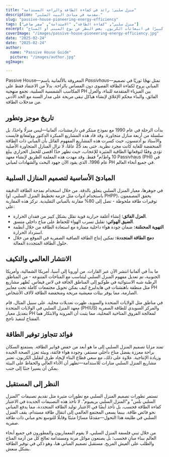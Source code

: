 ```yaml
---
title: "منزل سلبي: رائد في كفاءة الطاقة والراحة المستدامة"
description: "مقدمة في مبادئ البيت السلبي."
slug: "passive-house-pioneering-energy-efficiency"
tags: ["منزل سلبي", "كفاءة الطاقة", "الاستدامة", "صفر صافي"]
excerpt: "اكتشف كيف أن نهج المنزل السلبي يعيد تعريف العمارة—موفرًا راحة داخلية فائقة، واستخدامًا للطاقة مخفضًا بشكل كبير، وتقليلاً كبيرًا في انبعاثات الكربون، بغض النظر عن نوع المبنى أو المناخ."
coverImage: "/images/passive-house-pioneering-energy-efficiency.jpg"
date: "2025-02-24"
date: "2025-02-24"
author: 
  name: "Passive House Guide"
  picture: "/images/author.jpg"
ogImage: 

---
```

Passive House—المعروفة بالألمانية باسم *Passivhaus*—تمثل نهجًا ثوريًا في تصميم المباني يروج لكفاءة الطاقة القصوى دون المساس بالراحة. بدلاً من الاعتماد فقط على المكاسب الشمسية السلبية، تجمع منهجية PH بين الفيزياء المتقدمة للبناء، والعزل الفائق، والبناء محكم الإغلاق لإنشاء هياكل تبقى مريحة على مدار السنة مع الحد الأدنى من مدخلات الطاقة.

## تاريخ موجز وتطور

بدأت الرحلة في عام 1990 مع نموذج مبتكر في دارمشتات، ألمانيا—ليس منزلًا واحدًا، بل سلسلة من أربعة منازل متجاورة. وقد قاد هذه المشاريع المبكرة الدكتور وولفغانغ فايست والأستاذ بو آدمسون، حيث كسرت هذه المشاريع المفهوم القائل بأن المباني ذات الطاقة المنخفضة للغاية كانت مجرد نظرية. حتى بعد 25 عامًا، لا تزال المنازل المتجاورة الأصلية تؤدي وفقًا لتوقعاتها الطاقية المثيرة للإعجاب، حيث تظهر حدًا أقصى للحمل الحراري يبلغ 10 واط/م² فقط. وقد مهدت هذه المعلمة الطريق لإنشاء معهد Passivhaus (PHI) في عام 1996، الذي يقود الآن جهود البحث والشهادات لمباني PH في جميع أنحاء العالم.
## المبادئ الأساسية لتصميم المنازل السلبية

في جوهرها، معيار المنزل السلبي يتعلق بالدقة. من خلال استخدام نمذجة الطاقة الدقيقة (باستخدام أدوات مثل حزمة تخطيط المنزل السلبي، أو PHPP)، يحقق المصممون توفيرات طاقة ملحوظة - تصل إلى 80% مقارنة بالمباني التقليدية. تركز هذه المقاربة على:
- **العزل الفائق:** إنشاء أغلفة حرارية قوية تقلل بشكل كبير من فقدان الحرارة.
- **الضيق الهوائي:** تقليل تسرب الهواء للحفاظ على مناخ داخلي متسق.
- **التهوية المحسّنة:** ضمان جودة هواء داخلية ممتازة مع استعادة الطاقة من خلال أنظمة استرداد الحرارة.
- **دمج الطاقة المتجددة:** تمكين إنتاج الطاقة الصافية الصفرية في الموقع من خلال حلول الطاقة المتجددة الفعالة.

## الانتشار العالمي والتكيف

ما بدأ في ألمانيا انتشر الآن عبر القارات. من أوروبا إلى آسيا، أمريكا الشمالية، وأمريكا الجنوبية، تم تعديل مفهوم المنزل السلبي ليتناسب مع المناخات المتنوعة - من المناطق الرطبة شبه الاستوائية في طوكيو إلى المناطق الجافة في لاس فيغاس. تُظهر مشاريع مثل منطقة باهنشتات في هايدلبرغ كيف يمكن تحويل مجتمعات كاملة تحت معايير PH الصارمة، مما يوفر بيئات معيشية مريحة ومنخفضة الطاقة لآلاف الأشخاص.

في مناطق مثل الولايات المتحدة والسويد، ظهرت تعديلات محلية. على سبيل المثال، قام معهد المنزل السلبي في الولايات المتحدة (PHIUS) والمركز السويدي للطاقة الصفرية بتعديل معيار PH لمعالجة الفروق المناخية المحلية، مما يثبت أن المرونة والابتكار هما المفتاح لتنفيذ ناجح.
## فوائد تتجاوز توفير الطاقة

تمتد مزايا تصميم المنزل السلبي إلى ما هو أبعد من خفض فواتير الطاقة. يستمتع السكان براحة معززة بفضل مناخ داخلي مستقر، وجودة هواء فائقة، وبيئة تعزز الصحة الجيدة وزيادة الإنتاجية. علاوة على ذلك، مع سعي قطاع البناء لإيجاد طرق لتقليل الكربون، تعتبر مشاريع المنزل السلبي منارات للاستدامة—تظهر أن الأداء العالي والحفاظ على البيئة يمكن أن يسيرا جنبًا إلى جنب.

## النظر إلى المستقبل

تستمر تطورات تصميم المنزل السلبي مع تطورات مثيرة مثل تقديم تصنيفات "المنزل السلبي بلس" و"المنزل السلبي بريميوم". لا تأخذ هذه التصنيفات الجديدة في الاعتبار كفاءة الطاقة فحسب، بل تأخذ أيضًا في الاعتبار توليد الطاقة المتجددة، مما يدفع المباني نحو فائض طاقة. بينما يسعى المجتمع العالمي إلى انتقال طاقة مستدام، يقف المنزل السلبي في طليعة هذا التحول—مقدمًا مسارًا مثبتًا وقابلًا للتوسع نحو مباني ذات طاقة صفرية.

من خلال تبني فلسفة المنزل السلبي، لا يقوم المعماريون والمطورون في جميع أنحاء العالم ببناء مبانٍ فحسب؛ بل يصنعون موائل مرنة ومستدامة تعالج كل من أزمة المناخ والطلب على العيش المريح. مستقبل تصميم المباني هنا، وهو ذكي في توفير الطاقة بشكل منعش.
